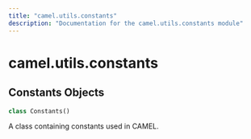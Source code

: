 ```yaml
---
title: "camel.utils.constants"
description: "Documentation for the camel.utils.constants module"
---
```


<a id="camel.utils.constants"></a>

# camel.utils.constants

<a id="camel.utils.constants.Constants"></a>

## Constants Objects

```python
class Constants()
```

A class containing constants used in CAMEL.

